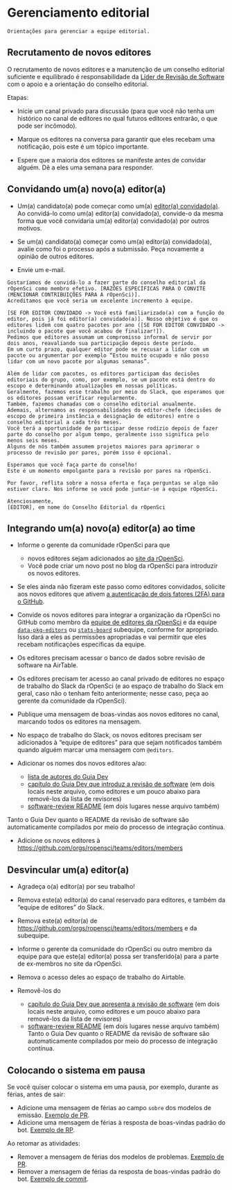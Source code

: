  

# Gerenciamento editorial {#editorialmanagement}

```block
Orientações para gerenciar a equipe editorial.
```

## Recrutamento de novos editores {#recruiting-new-editors}

O recrutamento de novos editores e a manutenção de um conselho editorial suficiente e equilibrado é responsabilidade da [Líder de Revisão de Software](https://ropensci.org/about/#team) com o apoio e a orientação do conselho editorial.

Etapas:

- Inicie um canal privado para discussão (para que você não tenha um histórico no canal de editores no qual futuros editores entrarão, o que pode ser incômodo).

- Marque os editores na conversa para garantir que eles recebam uma notificação, pois este é um tópico importante.

- Espere que a maioria dos editores se manifeste antes de convidar alguém. Dê a eles uma semana para responder.

## Convidando um(a) novo(a) editor(a) {#inviting-a-new-editor}

- Um(a) candidato(a) pode começar como um(a) [editor(a) convidado(a)](#guesteditor).
  Ao convidá-lo como um(a) editor(a) convidado(a), convide-o da mesma forma que você convidaria um(a) editor(a) convidado(a) por outros motivos.

- Se um(a) candidato(a) começar como um(a) editor(a) convidado(a), avalie como foi o processo após a submissão. Peça novamente a opinião de outros editores.

- Envie um e-mail.

```
Gostaríamos de convidá-lo a fazer parte do conselho editorial da rOpenSci como membro efetivo. [RAZÕES ESPECÍFICAS PARA O CONVITE (MENCIONAR CONTRIBUIÇÕES PARA A rOpenSci)].
Acreditamos que você seria um excelente incremento à equipe.

[SE FOR EDITOR CONVIDADO -> Você está familiarizado(a) com a função do editor, pois já foi editor(a) convidado(a)]. Nosso objetivo é que os editores lidem com quatro pacotes por ano ([SE FOR EDITOR CONVIDADO -> incluindo o pacote que você acabou de finalizar!]).
Pedimos que editores assumam um compromisso informal de servir por dois anos, reavaliando sua participação depois deste período.
Em um curto prazo, qualquer editor pode se recusar a lidar com um pacote ou argumentar por exemplo “Estou muito ocupado e não posso lidar com um novo pacote por algumas semanas”.

Além de lidar com pacotes, os editores participam das decisões editoriais do grupo, como, por exemplo, se um pacote está dentro do escopo e determinando atualizações em nossas políticas. 
Geralmente, fazemos esse trabalho por meio do Slack, que esperamos que os editores possam verificar regularmente.
Também, fazemos chamadas com o conselho editorial anualmente.
Ademais, alternamos as responsabilidades do editor-chefe (decisões de escopo de primeira instância e designação de editores) entre o conselho editorial a cada três meses.
Você terá a oportunidade de participar desse rodízio depois de fazer parte do conselho por algum tempo, geralmente isso significa pelo menos seis meses. 
Alguns de nós também assumem projetos maiores para aprimorar o processo de revisão por pares, porém isso é opcional.

Esperamos que você faça parte do conselho!
Este é um momento empolgante para a revisão por pares na rOpenSci.

Por favor, reflita sobre a nossa oferta e faça perguntas se algo não estiver claro. Nos informe se você pode juntar-se a equipe rOpenSci.

Atenciosamente,
[EDITOR], em nome do Conselho Editorial da rOpenSci
```

## Integrando um(a) novo(a) editor(a) ao time {#onboarding-a-new-editor}

- Informe o gerente da comunidade rOpenSci para que
  
  - novos editores sejam adicionados ao [site da rOpenSci](https://github.com/ropensci/roweb3/#team-member).
  - Você pode criar um novo post no blog da rOpenSci para introduzir os novos editores.

- Se eles ainda não fizeram este passo como editores convidados, solicite aos novos editores que ativem [a autenticação de dois fatores (2FA) para o GitHub](https://docs.github.com/en/authentication/securing-your-account-with-two-factor-authentication-2fa).

- Convide os novos editores para integrar a organização da rOpenSci no GitHub como membro da [equipe de editores da rOpenSci](https://github.com/orgs/ropensci/teams/editors) e da equipe [`data-pkg-editors`](https://github.com/orgs/ropensci/teams/data-pkg-editors) ou [`stats-board`](https://github.com/orgs/ropensci/teams/stats-board) subequipe, conforme for apropriado.  Isso dará a eles as permissões apropriadas e vai permitir que eles recebam notificações específicas da equipe.

- Os editores precisam acessar o banco de dados sobre revisão de software na AirTable.

- Os editores precisam ter acesso ao canal privado de editores no espaço de trabalho do Slack da rOpenSci (e ao espaço de trabalho do Slack em geral, caso não o tenham feito anteriormente; nesse caso, peça ao gerente da comunidade da rOpenSci).

- Publique uma mensagem de boas-vindas aos novos editores no canal, marcando todos os editores na mensagem.

- No espaço de trabalho do Slack, os novos editores precisam ser adicionados à "equipe de editores" para que sejam notificados também quando alguém marcar uma mensagem com `@editors`.

- Adicionar os nomes dos novos editores a/ao:
  
  - [lista de autores do Guia Dev](https://github.com/ropensci/dev_guide/blob/main/index.Rmd)
  - [capítulo do Guia Dev que introduz a revisão de software](https://github.com/ropensci/dev_guide/blob/main/softwarereview_intro.Rmd) (em dois locais neste arquivo, como editores e um pouco abaixo para removê-los da lista de revisores)
  - [software-review README](https://github.com/ropensci/software-review/blob/main/README.Rmd) (em dois lugares nesse arquivo também)

Tanto o Guia Dev quanto o README da revisão de software são automaticamente compilados por meio do processo de integração contínua.

- Adicione os novos editores à [https://github.com/orgs/ropensci/teams/editors/members](https://github.com/orgs/ropensci/teams/editors/members)


## Desvincular um(a) editor(a) {#offboarding-an-editor}

- Agradeça o(a) editor(a) por seu trabalho!

- Remova este(a) editor(a) do canal reservado para editores, e também da "equipe de editores" do Slack.

- Remova este(a) editor(a) de [https://github.com/orgs/ropensci/teams/editors/members](https://github.com/orgs/ropensci/teams/editors/members) e da subequipe.

- Informe o gerente da comunidade do rOpenSci ou outro membro da equipe para que este(a) editor(a) possa ser transferido(a) para a parte de ex-membros no site da rOpenSci.

- Remova o acesso deles ao espaço de trabalho do Airtable.

- Removê-los do
  
  - [capítulo do Guia Dev que apresenta a revisão de software](https://github.com/ropensci/dev_guide/blob/main/softwarereview_intro.Rmd) (em dois locais neste arquivo, como editores e um pouco abaixo para removê-los da lista de revisores)
  - [software-review README](https://github.com/ropensci/software-review/blob/main/README.Rmd) (em dois lugares nesse arquivo também)
    Tanto o Guia Dev quanto o README da revisão de software são automaticamente compilados por meio do processo de integração contínua.

## Colocando o sistema em pausa {#vacation}

Se você quiser colocar o sistema em uma pausa, por exemplo, durante as férias, antes de sair:

- Adicione uma mensagem de férias ao campo `sobre` dos modelos de emissão. [Exemplo de PR](https://github.com/ropensci/software-review/pull/679/files).
- Adicione uma mensagem de férias à resposta de boas-vindas padrão do bot. [Exemplo de RP](https://github.com/ropensci-org/buffy/pull/108).

Ao retomar as atividades:

- Remover a mensagem de férias dos modelos de problemas. [Exemplo de PR](https://github.com/ropensci/software-review/pull/680).
- Remover a mensagem de férias da resposta de boas-vindas padrão do bot. [Exemplo de commit](https://github.com/ropensci-org/buffy/commit/500cfa07ca9dbaa138ca63eb255996e6f7331088).
